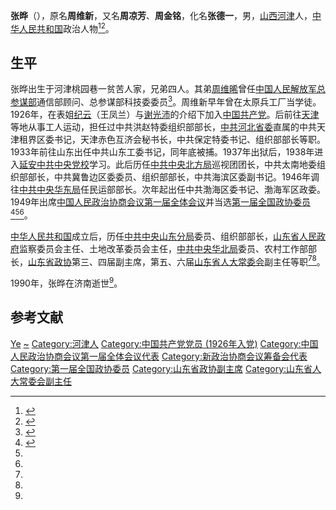 {{Otheruses|other=名为张晔的其他人物|张晔}}
{{Otheruses|other=名为周维新的其他人物|周维新}}
'''张晔'''（{{bd|1907年||1990年|1月12日|catIdx=Zhou周}}），原名'''周维新'''，又名'''周凉芳'''、'''周金铭'''，化名'''张德一'''，男，[[山西|山西]][[河津|河津]]人，[[中华人民共和国|中华人民共和国]]政治人物<ref name=hxjw>{{Cite web  |url =http://www.huaxia.com/lasd/hxrwk/ddrw/dl/2003/12/501972.html  |title =张晔  |author =  |date =2003-12-03  |publisher =华夏经纬网  |language =  |accessdate =  |quote =  |archive-date =2018-10-07  |archive-url =https://web.archive.org/web/20181007183216/http://www.huaxia.com/lasd/hxrwk/ddrw/dl/2003/12/501972.html  }}</ref><ref name=dzw>{{Cite web |url = http://binzhou.dzwww.com/zt/bhh/yj/201411/t20141115_11370910.htm |title = 张晔 |author =  |date = 2014-11-15 |publisher = 大众网 |language =  |accessdate =  |quote =  |archive-date = 2018-10-06 |archive-url = https://web.archive.org/web/20181006045144/http://binzhou.dzwww.com/zt/bhh/yj/201411/t20141115_11370910.htm }}</ref>。

== 生平 ==
张晔出生于河津桃园巷一贫苦人家，兄弟四人。其弟[[周维晞|周维晞]]曾任[[中国人民解放军总参谋部|中国人民解放军总参谋部]]通信部顾问、总参谋部科技委委员<ref>{{Cite web|url=http://www.crt.com.cn/news2007/news/wangdongha/2009/427/0942713253687126JHG5DI194JKEGG6.html|title=军魂在红色电波中闪耀——记通信兵老战士周维晞|publisher=中红网|date=2009-04-27|access-date=2011-09-19|archive-date=2018-10-03|archive-url=https://web.archive.org/web/20181003072954/http://www.crt.com.cn/news2007/news/wangdongha/2009/427/0942713253687126JHG5DI194JKEGG6.html}}</ref>。周维新早年曾在太原兵工厂当学徒。1926年，在表姐[[纪云|纪云]]（王凤兰）与[[谢光沛|谢光沛]]的介绍下加入[[中国共产党|中国共产党]]。后前往[[天津|天津]]等地从事工人运动，担任过中共洪赵特委组织部部长，[[中共河北省委|中共河北省委]]直属的中共天津租界区委书记，天津赤色互济会秘书长，中共保定特委书记、组织部部长等职。1933年前往山东出任中共山东工委书记，同年底被捕。1937年出狱后，1938年进入[[延安|延安]][[中共中央党校|中共中央党校]]学习。此后历任[[中共中央北方局|中共中央北方局]]巡视团团长，中共太南地委组织部部长，中共冀鲁边区委委员、组织部部长，中共海滨区委副书记。1946年调往[[中共中央华东局|中共中央华东局]]任民运部部长。次年起出任中共渤海区委书记、渤海军区政委。1949年出席[[中国人民政治协商会议第一届全体会议|中国人民政治协商会议第一届全体会议]]并当选[[第一届全国政协委员|第一届全国政协委员]]<ref name="hj">{{Cite book|title=中共河津歷史大事記述|chapter=周維新（張曄）|publisher=山西人民出版社|year=1994}}</ref><ref name=hxjw/><ref name=dzw/>。

[[中华人民共和国|中华人民共和国]]成立后，历任[[中共中央山东分局|中共中央山东分局]]委员、组织部部长，[[山东省人民政府|山东省人民政府]]监察委员会主任、土地改革委员会主任，[[中共中央华北局|中共中央华北局]]委员、农村工作部部长，[[山东省政协|山东省政协]]第三、四届副主席，第五、六届[[山东省人大常委会|山东省人大常委会]]副主任等职<ref name="hj" /><ref name=hxjw/>。

1990年，张晔在济南逝世<ref name="hj" />。

== 参考文献 ==
{{Reflist}}

{{Authority control}}
{{DEFAULTSORT:Zhang张}}
[[Category:张姓|Ye]]
[[Category:周姓|~]]
[[Category:河津人|Category:河津人]]
[[Category:中国共产党党员_(1926年入党)|Category:中国共产党党员 (1926年入党)]]
[[Category:中国人民政治协商会议第一届全体会议代表|Category:中国人民政治协商会议第一届全体会议代表]]
[[Category:新政治协商会议筹备会代表|Category:新政治协商会议筹备会代表]]
[[Category:第一届全国政协委员|Category:第一届全国政协委员]]
[[Category:山东省政协副主席|Category:山东省政协副主席]]
[[Category:山东省人大常委会副主任|Category:山东省人大常委会副主任]]